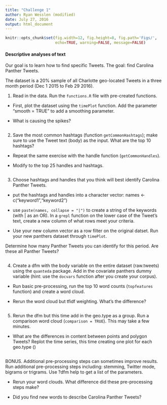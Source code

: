 ```yaml
---
title: "Challenge 1"
author: Ryan Wesslen (modified)
date: July 27, 2016
output: html_document
---
```


```r
knitr::opts_chunk$set(fig.width=12, fig.height=8, fig.path='Figs/',
                      echo=TRUE, warning=FALSE, message=FALSE)
```

#### Descriptive analyses of text

Our goal is to learn how to find specific Tweets. The goal: find Carolina Panther Tweets.

The dataset is a 20% sample of all Charlotte geo-located Tweets in a three month period (Dec 1 2015 to Feb 29 2016).  

1. Read in the data. Run the `functions.R` file with pre-created functions. 

 * First, plot the dataset using the `timePlot` function. Add the parameter "smooth = TRUE" to add a smoothing parameter. 

 * What is causing the spikes?

```r

```

2. Save the most common hashtags (function `getCommonHashtags`); make sure to use the Tweet text (body) as the input. What are the top 10 hashtags?

 * Repeat the same exercise with the handle function (`getCommonHandles`). 

 * Modify to the top 25 handles and hashtags.

```r

```

3. Choose hashtags and handles that you think will best identify Carolina Panther Tweets. 

  * put the hashtags and handles into a character vector: names <- c("keyword1","keyword2")

  * use `paste(names, collapse = "|")` to create a string of the keywords (with | as an OR). In a `grepl` function on the lower case of the Tweet's text, create a new column of what rows meet your criteria.

  * Use your new column vector as a row filter on the original datset. Run your new panthers dataset through `timePlot`.
  
Determine how many Panther Tweets you can identify for this period. Are these all Panther Tweets?

```r

```

4. Create a dfm with the body variable on the entire dataset (raw.tweets) using the `quanteda` package. Add in the covariate panthers dummy variable (hint: use the `docvars` function after you create your corpus). 

 * Run basic pre-processing, run the top 10 word counts (`topfeatures` function) and create a word cloud.

 * Rerun the word cloud but tfidf weighting. What's the difference?

```r

```

5. Rerun the dfm but this time add in the geo.type as a group. Run a comparison word cloud (`comparison = TRUE`). This may take a few minutes.

 * What are the differences in content between points and polygon Tweets? Replot the time series, this time creating one plot for each geo.type ()

```r

```

BONUS. Additional pre-processing steps can sometimes improve results. Run additional pre-processing steps including: stemming, Twitter mode, bigrams or trigrams. Use ?dfm help to get a list of the parameters. 

* Rerun your word clouds. What difference did these pre-processing steps make?

* Did you find new words to describe Carolina Panther Tweets?

```r

```
